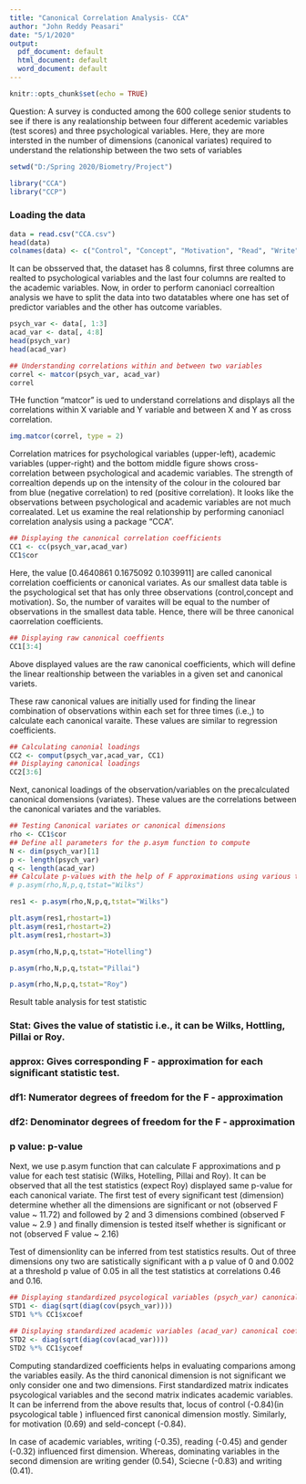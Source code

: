 ---
title: "Canonical Correlation Analysis- CCA"
author: "John Reddy Peasari"
date: "5/1/2020"
output:
  pdf_document: default
  html_document: default
  word_document: default
---

```{r setup, include=FALSE}
knitr::opts_chunk$set(echo = TRUE)
```
Question: A survey is conducted among the 600 college senior students to see if there is any realationship between four different acedemic variables (test scores) and three psychological variables. Here, they are more intersted in the number of dimensions (canonical variates) required to understand the relationship between the two sets of variables

```{r include=FALSE}
setwd("D:/Spring 2020/Biometry/Project")
```

```{r include=FALSE}
library("CCA")
library("CCP")
```
### Loading the data
```{r}

data = read.csv("CCA.csv")
head(data)
colnames(data) <- c("Control", "Concept", "Motivation", "Read", "Write", "Math","Science", "Sex")
```

It can be obsserved that, the dataset has 8 columns, first three columns are realted to psychological variables and the last four columns are realted to the academic variables. Now, in order to perform canoniacl correaltion analysis we have to split the data into two datatables where one has set of predictor variables and the other has outcome variables.
```{r}
psych_var <- data[, 1:3]
acad_var <- data[, 4:8]
head(psych_var)
head(acad_var)
```

```{r}
## Understanding correlations within and between two variables
correl <- matcor(psych_var, acad_var)
correl
```
THe function "matcor" is ued to understand correlations and displays all the correlations within X variable and Y variable and between X and Y as cross correlation.

```{r}
img.matcor(correl, type = 2)
```
Correlation matrices for psychological variables (upper-left), academic variables (upper-right) and the bottom middle figure shows cross-correlation between psychological and academic variables. The strength of correaltion depends up on the intensity of the colour in the coloured bar from blue (negative correlation) to red (positive correlation). It looks like the observations between psychological and academic variables are not much correalated. Let us examine the real relationship by performing canoniacl correlation analysis using a package "CCA".

```{r}
## Displaying the canonical correlation coefficients
CC1 <- cc(psych_var,acad_var)
CC1$cor
```
Here, the value [0.4640861 0.1675092 0.1039911] are called canonical correlation coefficients or canonical variates. As our smallest data table is the psychological set that has only three observations (control,concept and motivation). So, the number of varaites will be equal to the number of observations in the smallest data table. Hence, there will be three canonical caorrelation coefficients. 
```{r}
## Displaying raw canonical coeffients
CC1[3:4]
```
Above displayed values are the raw canonical coefficients, which will define the linear realtionship between the variables in a given set and canonical variets.

These raw canonical values are initially used for finding the linear combination of observations within each set for three times (i.e.,) to calculate each canonical varaite. These values are similar to regression coefficients.
```{r}
## Calculating canonial loadings
CC2 <- comput(psych_var,acad_var, CC1)
## Displaying canonical loadings
CC2[3:6]
```
Next, canonical loadings of the observation/variables on the precalculated canonical domensions (variates). These values are the correlations between the canonical variates and the variables.

```{r}
## Testing Canonical variates or canonical dimensions
rho <- CC1$cor
## Define all parameters for the p.asym function to compute
N <- dim(psych_var)[1]
p <- length(psych_var)
q <- length(acad_var)
## Calculate p-values with the help of F approximations using various test statistics
# p.asym(rho,N,p,q,tstat="Wilks")

res1 <- p.asym(rho,N,p,q,tstat="Wilks")

plt.asym(res1,rhostart=1) 
plt.asym(res1,rhostart=2)
plt.asym(res1,rhostart=3)
```


```{r}
p.asym(rho,N,p,q,tstat="Hotelling")

```


```{r}
p.asym(rho,N,p,q,tstat="Pillai")
```


```{r}
p.asym(rho,N,p,q,tstat="Roy")
```
Result table analysis for test statistic

### Stat: Gives the value of statistic i.e., it can be Wilks, Hottling, Pillai or Roy.
### approx: Gives corresponding F - approximation for each significant statistic test.
### df1: Numerator degrees of freedom for the F - approximation
### df2: Denominator degrees of freedom for the F - approximation
### p value: p-value

Next, we use p.asym function that can calculate F approximations and p value for each test statisic (Wilks, Hotelling, Pillai and Roy). It can be observed that all the test statistics (expect Roy) displayed same p-value for each canonical variate. The first test of every significant test (dimension) determine whether all the dimensions are significant or not (observed F value ~ 11.72) and followed by 2 and 3 dimensions combined (observed F value ~ 2.9 ) and finally dimension is tested itself whether is significant or not (observed F value ~ 2.16)

Test of dimensionlity can be inferred from test statistics results. Out of three dimensions ony two are satistically significant with a p value of 0 and 0.002 at a threshold p value of 0.05 in all the test statistics at correlations 0.46 and 0.16.
```{r}
## Displaying standardized psycological variables (psych_var) canonical coefficients diagonal matrix
STD1 <- diag(sqrt(diag(cov(psych_var))))
STD1 %*% CC1$xcoef
```


```{r}
## Displaying standardized academic variables (acad_var) canonical coefficients diagonal matrixjr
STD2 <- diag(sqrt(diag(cov(acad_var))))
STD2 %*% CC1$ycoef
```

Computing standardized coefficients helps in evaluating comparions among the variables easily. As the third canonical dimension is not significant we only consider one and two dimensions. First standardized matrix indicates psycological variables and the second matrix indicates academic variables. It can be inferrend from the above results that, locus of control (-0.84)(in psycological table ) influenced first canonical dimension mostly. Similarly, for motivation (0.69) and seld-concept (-0.84).

In case of academic variables, writing (-0.35), reading (-0.45) and gender (-0.32) influenced first dimension. Whereas, dominating variables in the second dimension are writing gender (0.54), Sciecne (-0.83) and writing (0.41).
 


